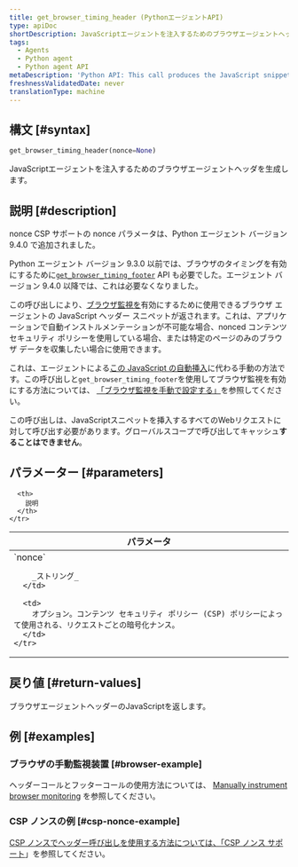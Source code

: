 ```yaml
---
title: get_browser_timing_header (PythonエージェントAPI)
type: apiDoc
shortDescription: JavaScriptエージェントを注入するためのブラウザエージェントヘッダを生成します。
tags:
  - Agents
  - Python agent
  - Python agent API
metaDescription: 'Python API: This call produces the JavaScript snippet you can use to set up browser monitoring.'
freshnessValidatedDate: never
translationType: machine
---
```


## 構文 [#syntax]

```py
get_browser_timing_header(nonce=None)
```

JavaScriptエージェントを注入するためのブラウザエージェントヘッダを生成します。

## 説明 [#description]

<Callout variant="important">
  nonce CSP サポートの nonce パラメータは、Python エージェント バージョン 9.4.0 で追加されました。

  Python エージェント バージョン 9.3.0 以前では、ブラウザのタイミングを有効にするために[`get_browser_timing_footer`](/docs/agents/python-agent/python-agent-api/get_browser_timing_footer) API も必要でした。エージェント バージョン 9.4.0 以降では、これは必要なくなりました。
</Callout>

この呼び出しにより、[ブラウザ監視を](/docs/agents/python-agent/supported-features/page-load-timing-python)有効にするために使用できるブラウザ エージェントの JavaScript ヘッダー スニペットが返されます。これは、アプリケーションで自動インストルメンテーションが不可能な場合、nonced コンテンツ セキュリティ ポリシーを使用している場合、または特定のページのみのブラウザ データを収集したい場合に使用できます。

これは、エージェントによる[この JavaScript の自動挿入](/docs/browser/new-relic-browser/installation-configuration/add-apps-new-relic-browser#select-apm-app)に代わる手動の方法です。この呼び出しと`get_browser_timing_footer`を使用してブラウザ監視を有効にする方法については、 [「ブラウザ監視を手動で設定する」](/docs/agents/python-agent/supported-features/page-load-timing-python#manual_instrumentation)を参照してください。

この呼び出しは、JavaScriptスニペットを挿入するすべてのWebリクエストに対して呼び出す必要があります。グローバルスコープで呼び出してキャッシュ**することはできません**。

## パラメーター [#parameters]

<table>
  <thead>
    <tr>
      <th width="25%">
        パラメータ
      </th>

      <th>
        説明
      </th>
    </tr>
  </thead>

  <tbody>
    <tr>
      <td>
        `nonce`

        _ストリング_
      </td>

      <td>
        オプション。コンテンツ セキュリティ ポリシー (CSP) ポリシーによって使用される、リクエストごとの暗号化ナンス。
      </td>
    </tr>
  </tbody>
</table>

## 戻り値 [#return-values]

ブラウザエージェントヘッダーのJavaScriptを返します。

## 例 [#examples]

### ブラウザの手動監視装置 [#browser-example]

ヘッダーコールとフッターコールの使用方法については、 [Manually instrument browser monitoring](/docs/agents/python-agent/supported-features/page-load-timing-python#manual_instrumentation) を参照してください。

### CSP ノンスの例 [#csp-nonce-example]

[CSP ノンスでヘッダー呼び出しを使用する方法については、「CSP ノンス サポート](/docs/agents/python-agent/supported-features/page-load-timing-python#csp-nonce-support)」を参照してください。